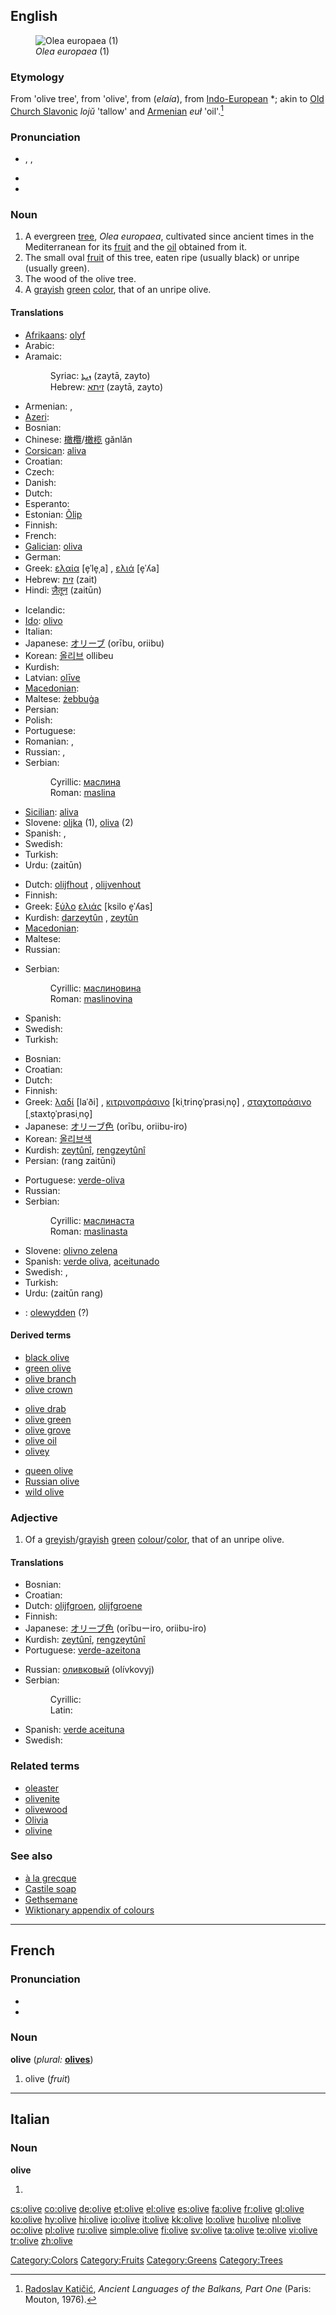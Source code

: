 {{wikipedia}}
{{also|Olive}}
==English==
[[Image:Olea_europaea1.jpg|thumb|''Olea europaea'' (1)]]

===Etymology===
From {{etyl|fro}} {{term|olive}} 'olive tree', from {{etyl|la|en}} {{term|oliva|olīva|lang=la}} 'olive', from {{etyl|grc|en}} {{term|ἐλαία|sc=polytonic}} (''elaía''), from [[Indo-European]] *{{term|loiwom}}; akin to [[Old Church Slavonic]] ''lojŭ'' 'tallow' and [[Armenian]] ''euł'' 'oil'.<ref>[[:w:Radoslav Katičić|Radoslav Katičić]], ''Ancient Languages of the Balkans, Part One'' (Paris: Mouton, 1976).</ref>

===Pronunciation===
* {{enPR|ŏ'lĭv}}, {{IPA|/ˈɒlɪv/}}, {{SAMPA|/"QlIv/}}
* {{audio|en-uk-olive.ogg|Audio (UK)}}
* {{audio|en-us-olive.ogg|Audio (US)}}

===Noun===
{{en-noun}}

# A evergreen [[tree]], ''Olea europaea'', cultivated since ancient times in the Mediterranean for its [[fruit]] and the [[oil]] obtained from it.
# The small oval [[fruit]] of this tree, eaten ripe (usually black) or unripe (usually green).
# The wood of the olive tree.
# A [[grayish]] [[green]] [[color]], that of an unripe olive.
#: {{color panel|808000}}

====Translations====
{{trans-see|olive tree}}
{{trans-top|fruit}}
* [[Afrikaans]]: [[olyf]]
* Arabic: {{t|ar|زيتون|tr=zaytūn|sc=Arab}}
* Aramaic:
*: Syriac: [[ܙܝܬܐ]] (zaytā, zayto) {{m}}
*: Hebrew: [[זיתא]] (zaytā, zayto) {{m}}
* Armenian: {{t-|hy|ձիթապտուղ|tr=jit’aptuġ}},  {{qualifier|colloquially}} {{t-|hy|զեյթուն|tr=zeyt’un}}
* [[Azeri]]: {{t|az|zeytun}}
* Bosnian: {{t-|bs|maslina|f}}
* Chinese: [[橄欖]]/[[橄榄]] gǎnlǎn
* [[Corsican]]: [[aliva]] {{f}}
* Croatian: {{t-|hr|maslina|f|alt=màslina}}
* Czech: {{t-|cs|oliva|f}}
* Danish: {{t-|da|oliven}}
* Dutch: {{t+|nl|olijf|m}}
* Esperanto: {{t-|eo|olivo|xs=Esperanto}}
* Estonian: [[Õlip]]
* Finnish: {{t+|fi|oliivi}}
* French: {{t+|fr|olive|f}}
* [[Galician]]: [[oliva#Galician|oliva]] {{f}}
* German: {{t+|de|Olive}}
* Greek: [[ελαία]] [e̞ˈle̞ˌa] {{f}}, [[ελιά]] [e̞ˈʎa] {{f}}
* Hebrew: [[זית]] (zait)
* Hindi: [[ज़ैतून]] (zaitūn)
{{trans-mid}}
* Icelandic: {{t+|is|ólífa|f}}
* [[Ido]]: [[olivo#Ido|olivo]]
* Italian: {{t+|it|oliva|m}}
* Japanese: [[オリーブ]] (orību, oriibu)
* Korean: [[올리브]] ollibeu
* Kurdish: {{t+|ku|zeytûn|f}}
* Latvian: [[olīve#Latvian|olīve]] {{f}}
* [[Macedonian]]: {{t|mk|маслинка|f|tr=máslinka}}
* Maltese: [[żebbuġa]] {{f}}
* Persian: {{t+|fa|زیتون|xs=Persian}}
* Polish: {{t+|pl|oliwka}}
* Portuguese: {{t+|pt|azeitona|f}}
* Romanian: {{t+|ro|măslină|f}}, {{t+|ro|olivă|f}}
* Russian: {{t+|ru|оливка|f|tr=olívka}}, {{t+|ru|маслина|f|tr=maslína}}
* Serbian:
*: Cyrillic: [[маслина#Serbian|маслина]] {{f}}
*: Roman: [[maslina#Serbian|maslina]] {{f}}
* [[Sicilian]]: [[aliva#Sicilian|aliva]] {{f}}
* Slovene: [[oljka]] {{f}} (1), [[oliva]] {{f}} (2)
* Spanish: {{t+|es|aceituna|f}}, {{t+|es|oliva|f}}
* Swedish: {{t+|sv|oliv|c}}
* Turkish: {{t+|tr|zeytin}}
* Urdu: {{ur-Arab|[[زیتون]]}} (zaitūn)
{{trans-bottom}}

{{trans-top|wood}}
* Dutch: [[olijfhout]] {{n}}, [[olijvenhout]] {{n}}
* Finnish: {{t+|fi|oliivipuu}}
* Greek: [[ξύλο]] [[ελιάς]] [ksilo e̞ˈʎas] {{n}}
* Kurdish: [[darzeytûn]] {{f}}, [[zeytûn]] {{f}}
* [[Macedonian]]: {{t|mk|маслиновина|f|tr=maslinóvina}}
* Maltese: {{t-|mt|żebbuġ|xs=Maltese}}
* Russian: {{t+|ru|олива|f|tr=olíva}}
{{trans-mid}}
* Serbian:
*: Cyrillic: [[маслиновинa#Serbian|маслиновинa]] {{f}}
*: Roman: [[maslinovina#Serbian|maslinovina]] {{f}}
* Spanish: {{t+|es|olivo|m}}
* Swedish: {{t-|sv|olivträ|n}}
* Turkish: {{t+|tr|zeytin}}
{{trans-bottom}}

{{trans-top|colour}}
* Bosnian: {{t-|bs|maslinasta|f}}
* Croatian: {{t-|hr|maslinasta|alt=màslinastā}} {{t+|hr|boja|f|alt=bòja}}
* Dutch: {{t+|nl|olijfgroen|n}}
* Finnish: {{t+|fi|oliivinvihreä}}
* Greek: [[λαδί]] [laˈði] {{n}}, [[κιτρινοπράσινο]] [kiˌtrino̞ˈprasiˌno̞] {{n}}, [[σταχτοπράσινο]] [ˌstaxto̞ˈprasiˌno̞] {{n}}
* Japanese: [[オリーブ色]] (orību, oriibu-iro)
* Korean: [[올리브색]]
* Kurdish: [[zeytûnî]], [[rengzeytûnî]]
* Persian: {{fa-Arab|[[رنگ]] [[زیتونی]]}} (rang zaitūni)
{{trans-mid}}
* Portuguese: [[verde-oliva]] {{m}}
* Russian: {{t+|ru|оливковый|tr=olívkovyj}}
* Serbian:
*: Cyrillic: [[маслинаста#Serbian|маслинаста]] {{f}}
*: Roman: [[maslinasta#Serbian|maslinasta]] {{f}}
* Slovene: [[olivno zelena]] {{f}}
* Spanish: [[verde oliva]], [[aceitunado]]
* Swedish: {{t+|sv|oliv}}, {{t+|sv|olivgrönt}}
* Turkish: {{t+|tr|zeytin}}
* Urdu: {{fa-Arab|[[زیتون]] [[رنگ]]}} (zaitūn rang)
{{trans-bottom}}

{{checktrans}}

* {{ttbc|Welsh}}: [[olewydden]] (?)

====Derived terms====
{{top3}}
* [[black olive]]
* [[green olive]]
* [[olive branch]]
* [[olive crown]]
{{mid3}}
* [[olive drab]]<!--[[o.d.]]-->
* [[olive green]]
* [[olive grove]]
* [[olive oil]]
* [[olivey]]
{{mid3}}
* [[queen olive]]
* [[Russian olive]]
* [[wild olive]]
{{bottom}}

===Adjective===
{{en-adj}}

# Of a [[greyish]]/[[grayish]] [[green]] [[colour]]/[[color]], that of an unripe olive.

====Translations====

{{trans-top|colour}}
* Bosnian: {{t-|bs|maslinast}}
* Croatian: {{t-|hr|maslinast|alt=màslinast}}
* Dutch: [[olijfgroen]], [[olijfgroene]]
* Finnish: {{t+|fi|oliivinvihreä}}
* Japanese: [[オリーブ色]] (orībuーiro, oriibu-iro)
* Kurdish: [[zeytûnî]], [[reng]][[zeytûnî]]
* Portuguese: [[verde-azeitona]]
{{trans-mid}}
* Russian: [[оливковый]] (olívkovyj)
* Serbian:
*: Cyrillic: {{t|bs|маслинаст|sc=Cyrl}}
*: Latin: {{t-|bs|maslinast}}
* Spanish: [[verde aceituna]]
* Swedish: {{t-|sv|olivfärgad}}
{{trans-bottom}}

===Related terms===
* [[oleaster]]
* [[olivenite]]
* [[olivewood]]
* [[Olivia]]
* [[olivine]]

===See also===
* [[à la grecque]]
* [[Castile soap]]
* [[Gethsemane]]
* [[Appendix:Colours|Wiktionary appendix of colours]]

<references/>

[[Category:Colors]]
[[Category:Fruits]]
[[Category:Greens]]
[[Category:Trees]]

----

==French==

===Pronunciation===
* {{IPA|/ɔˈliv(ə)/|lang=fr}}
* {{audio|Fr-olive-fr-Paris.ogg|Audio (FR)}}

===Noun===
'''olive''' {{f}} (''plural:'' '''[[olives]]''')

# olive (''fruit'')

----

==Italian==

===Noun===
'''olive''' {{f}}

# {{plural of|[[oliva]]|lang=Italian}}

[[cs:olive]]
[[co:olive]]
[[de:olive]]
[[et:olive]]
[[el:olive]]
[[es:olive]]
[[fa:olive]]
[[fr:olive]]
[[gl:olive]]
[[ko:olive]]
[[hy:olive]]
[[hi:olive]]
[[io:olive]]
[[it:olive]]
[[kk:olive]]
[[lo:olive]]
[[hu:olive]]
[[nl:olive]]
[[oc:olive]]
[[pl:olive]]
[[ru:olive]]
[[simple:olive]]
[[fi:olive]]
[[sv:olive]]
[[ta:olive]]
[[te:olive]]
[[vi:olive]]
[[tr:olive]]
[[zh:olive]]